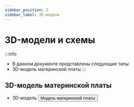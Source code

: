 ```yaml
---
sidebar_position: 3
sidebar_label: 3D-модели
---
```




# 3D-модели и схемы

:::info
* В данном документе представлены следующие типы
* 3D-модель материнской платы
:::






## 3D-модель материнской платы

* 3D-модель
    <Button variant="contained" disableElevation component="a" rel="noopener" href="https://cdn.mellow.klipper.cn/STEP/CANBUS.zip">Модель материнской платы</Button>
